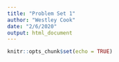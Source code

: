 ```yaml
---
title: "Problem Set 1"
author: "Westley Cook"
date: "2/6/2020"
output: html_document
---
```


```r
knitr::opts_chunk$set(echo = TRUE)
```

